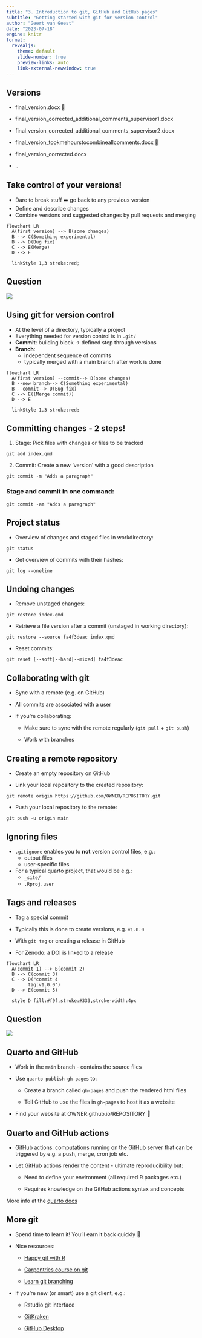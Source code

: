 ```yaml
---
title: "3. Introduction to git, GitHub and GitHub pages"
subtitle: "Getting started with git for version control"
author: "Geert van Geest"
date: "2023-07-18"
engine: knitr
format:
  revealjs:
    theme: default
    slide-number: true
    preview-links: auto
    link-external-newwindow: true
---
```


## Versions

::: incremental
-   final_version.docx 🎉

-   final_version_corrected_additional_comments_supervisor1.docx

-   final_version_corrected_additional_comments_supervisor2.docx

-   final_version_tookmehourstocombineallcomments.docx 🤯

-   final_version_corrected.docx

-   ..
:::

## Take control of your versions!

-   Dare to break stuff ➡️ go back to any previous version
-   Define and describe changes
-   Combine versions and suggested changes by pull requests and merging

```mermaid
flowchart LR
  A(first version) --> B(some changes)
  B --> C(Something experimental)
  B --> D(Bug fix)
  C --> E(Merge)
  D --> E
  
  linkStyle 1,3 stroke:red;
```

## Question

![](../img/qr_vevox.svg)

## Using git for version control

-   At the level of a directory, typically a project
-   Everything needed for version control is in `.git/`
-   **Commit**: building block -\> defined step through versions
-   **Branch**:
    -   independent sequence of commits
    -   typically merged with a main branch after work is done

```mermaid
flowchart LR
  A(first version) --commit--> B(some changes)
  B --new branch--> C(Something experimental)
  B --commit--> D(Bug fix)
  C --> E((Merge commit))
  D --> E
  
  linkStyle 1,3 stroke:red;
```

## Committing changes - 2 steps!

1.  Stage: Pick files with changes or files to be tracked

`git add index.qmd`

2.  Commit: Create a new 'version' with a good description

`git commit -m "Adds a paragraph"`

::: callout-tip
### Stage and commit in one command:

`git commit -am "Adds a paragraph"`
:::

## Project status

-   Overview of changes and staged files in workdirectory:

`git status`

-   Get overview of commits with their hashes:

`git log --oneline`

## Undoing changes

-   Remove unstaged changes:

`git restore index.qmd`

-   Retrieve a file version after a commit (unstaged in working directory):

`git restore --source fa4f3deac index.qmd`

-   Reset commits:

`git reset [--soft|--hard|--mixed] fa4f3deac`

## Collaborating with git

-   Sync with a remote (e.g. on GitHub)

-   All commits are associated with a user

-   If you're collaborating:

    -   Make sure to sync with the remote regularly (`git pull` + `git push`)

    -   Work with branches

## Creating a remote repository

-   Create an empty repository on GitHub

-   Link your local repository to the created repository:

`git remote origin https://github.com/OWNER/REPOSITORY.git`

-   Push your local repository to the remote:

`git push -u origin main`

## Ignoring files

-   `.gitignore` enables you to **not** version control files, e.g.:
    -   output files
    -   user-specific files
-   For a typical quarto project, that would be e.g.:
    -   `_site/`
    -   `.Rproj.user`

## Tags and releases

-   Tag a special commit

-   Typically this is done to create versions, e.g. `v1.0.0`

-   With `git tag` or creating a release in GitHub

-   For Zenodo: a DOI is linked to a release

```mermaid
flowchart LR
  A(commit 1) --> B(commit 2)
  B --> C(commit 3)
  C --> D("commit 4 
        tag:v1.0.0")
  D --> E(commit 5)
  
  style D fill:#f9f,stroke:#333,stroke-width:4px
```

## Question

![](../img/qr_vevox.svg)

## Quarto and GitHub

-   Work in the `main` branch - contains the source files

-   Use `quarto publish gh-pages` to:

    -   Create a branch called `gh-pages` and push the rendered html files

    -   Tell GitHub to use the files in `gh-pages` to host it as a website

-   Find your website at OWNER.github.io/REPOSITORY 🚀

## Quarto and GitHub actions

-   GitHub actions: computations running on the GitHub server that can be triggered by e.g. a push, merge, cron job etc.

-   Let GitHub actions render the content - ultimate reproducibility but:

    -   Need to define your environment (all required R packages etc.)

    -   Requires knowledge on the GitHub actions syntax and concepts

::: aside
More info at the [quarto docs](https://quarto.org/docs/publishing/github-pages.html#github-action)
:::

## More git

-   Spend time to learn it! You'll earn it back quickly 💸

-   Nice resources:

    -   [Happy git with R](https://happygitwithr.com/)
    
    -   [Carpentries course on git](http://swcarpentry.github.io/git-novice/)
    
    -   [Learn git branching](https://learngitbranching.js.org/)
    
-   If you're new (or smart) use a git client, e.g.:

    -   Rstudio git interface
    
    -   [GitKraken](https://www.gitkraken.com/)
    
    -   [GitHub Desktop](https://desktop.github.com)
    
